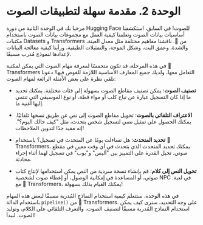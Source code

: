 # الوحدة 2. مقدمة سهلة لتطبيقات الصوت

مرحبا بك في الوحدة الثانية من دورة Hugging Face للصوت! في السابق، استكشفنا أساسيات بيانات الصوت وتعلمنا كيفية العمل مع مجموعات بيانات الصوت باستخدام مكتبات Datasets و Transformers من 🤗. ناقشنا مفاهيم مختلفة مثل معدل العينة، والشدة، وعمق البت، وشكل الموجة، والتمثيلات الطيفية، ورأينا كيفية معالجة البيانات لإعدادها لنموذج مُدرب مسبقًا.

في هذه المرحلة، قد تكون متحمسًا لمعرفة مهام الصوت التي يمكن لمكتبة 🤗 Transformers التعامل معها، ولديك جميع المعارف الأساسية اللازمة للغوص فيها! دعونا نلقي نظرة على بعض الأمثلة الرائعة لمهام الصوت:

* **تصنيف الصوت**: يمكن تصنيف مقاطع الصوت بسهولة إلى فئات مختلفة. يمكنك تحديد ما إذا كان التسجيل عبارة عن نباح كلب أو مواء قطة، أو نوع الموسيقى التي تنتمي إليها أغنية ما.

* **الاعتراف التلقائي بالصوت**: تحويل مقاطع الصوت إلى نص عن طريق نسخها تلقائيًا. يمكنك الحصول على تمثيل نصي لتسجيل شخص يتحدث، مثل "كيف حالك اليوم؟". إنه مفيد جدًا لتدوين الملاحظات!

* **تحديد المتحدث**: هل تساءلت يومًا عن المتحدث في تسجيل؟ باستخدام 🤗 Transformers، يمكنك تحديد المتحدث الذي يتحدث في أي وقت معين في مقطع صوتي. تخيل القدرة على التمييز بين "أليس" و"بوب" في تسجيل لهما أثناء إجراء محادثة.

* **تحويل النص إلى كلام**: قم بإنشاء نسخة سردية من النص يمكن استخدامها لإنتاج كتاب صوتي، أو المساعدة في إمكانية الوصول، أو إعطاء صوت لشخصية NPC في لعبة. مع 🤗 Transformers، يمكنك القيام بذلك بسهولة!

في هذه الوحدة، ستتعلم كيفية استخدام النماذج المُدربة مسبقًا لبعض هذه المهام باستخدام الدالة `pipeline()` من 🤗 Transformers. على وجه التحديد، سنرى كيف يمكن استخدام النماذج المُدربة مسبقًا لتصنيف الصوت، والتعرف التلقائي على الكلام، وتوليد الصوت. لنبدأ!